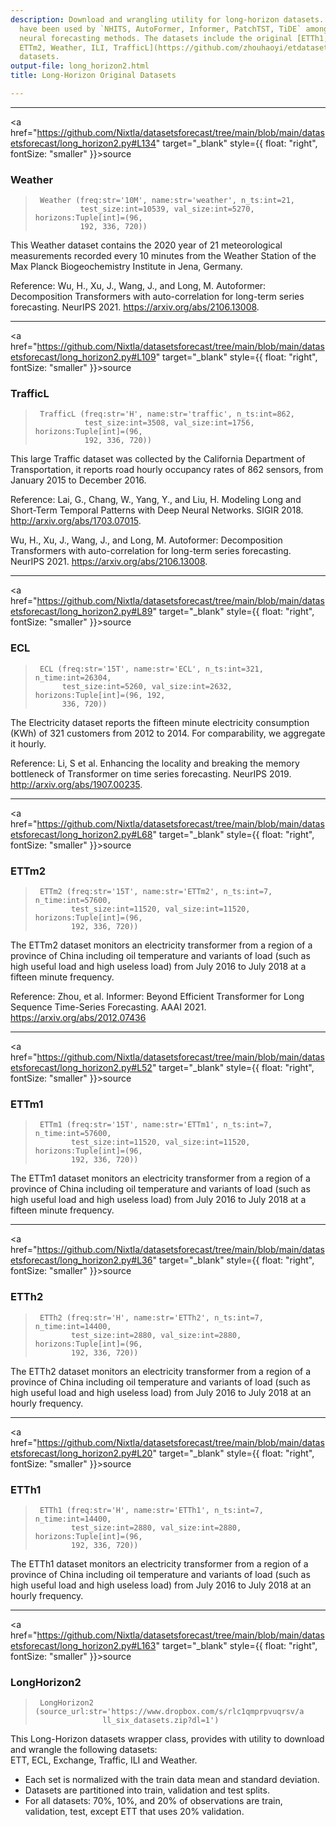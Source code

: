 ```yaml
---
description: Download and wrangling utility for long-horizon datasets. These datasets
  have been used by `NHITS, AutoFormer, Informer, PatchTST, TiDE` among many other
  neural forecasting methods. The datasets include the original [ETTh1, ETTh2, ETTm1,
  ETTm2, Weather, ILI, TrafficL](https://github.com/zhouhaoyi/etdataset) benchmark
  datasets.
output-file: long_horizon2.html
title: Long-Horizon Original Datasets

---
```


------------------------------------------------------------------------

<a
href="https://github.com/Nixtla/datasetsforecast/tree/main/blob/main/datasetsforecast/long_horizon2.py#L134"
target="_blank" style={{ float: "right", fontSize: "smaller" }}>source</a>

### Weather

> ``` text
>  Weather (freq:str='10M', name:str='weather', n_ts:int=21,
>           test_size:int=10539, val_size:int=5270, horizons:Tuple[int]=(96,
>           192, 336, 720))
> ```

This Weather dataset contains the 2020 year of 21 meteorological
measurements recorded every 10 minutes from the Weather Station of the
Max Planck Biogeochemistry Institute in Jena, Germany.

Reference: Wu, H., Xu, J., Wang, J., and Long, M. Autoformer:
Decomposition Transformers with auto-correlation for long-term series
forecasting. NeurIPS 2021. https://arxiv.org/abs/2106.13008.

------------------------------------------------------------------------

<a
href="https://github.com/Nixtla/datasetsforecast/tree/main/blob/main/datasetsforecast/long_horizon2.py#L109"
target="_blank" style={{ float: "right", fontSize: "smaller" }}>source</a>

### TrafficL

> ``` text
>  TrafficL (freq:str='H', name:str='traffic', n_ts:int=862,
>            test_size:int=3508, val_size:int=1756, horizons:Tuple[int]=(96,
>            192, 336, 720))
> ```

This large Traffic dataset was collected by the California Department of
Transportation, it reports road hourly occupancy rates of 862 sensors,
from January 2015 to December 2016.

Reference: Lai, G., Chang, W., Yang, Y., and Liu, H. Modeling Long and
Short-Term Temporal Patterns with Deep Neural Networks. SIGIR 2018.
http://arxiv.org/abs/1703.07015.

Wu, H., Xu, J., Wang, J., and Long, M. Autoformer: Decomposition
Transformers with auto-correlation for long-term series forecasting.
NeurIPS 2021. https://arxiv.org/abs/2106.13008.

------------------------------------------------------------------------

<a
href="https://github.com/Nixtla/datasetsforecast/tree/main/blob/main/datasetsforecast/long_horizon2.py#L89"
target="_blank" style={{ float: "right", fontSize: "smaller" }}>source</a>

### ECL

> ``` text
>  ECL (freq:str='15T', name:str='ECL', n_ts:int=321, n_time:int=26304,
>       test_size:int=5260, val_size:int=2632, horizons:Tuple[int]=(96, 192,
>       336, 720))
> ```

The Electricity dataset reports the fifteen minute electricity
consumption (KWh) of 321 customers from 2012 to 2014. For comparability,
we aggregate it hourly.

Reference: Li, S et al. Enhancing the locality and breaking the memory
bottleneck of Transformer on time series forecasting. NeurIPS 2019.
http://arxiv.org/abs/1907.00235.

------------------------------------------------------------------------

<a
href="https://github.com/Nixtla/datasetsforecast/tree/main/blob/main/datasetsforecast/long_horizon2.py#L68"
target="_blank" style={{ float: "right", fontSize: "smaller" }}>source</a>

### ETTm2

> ``` text
>  ETTm2 (freq:str='15T', name:str='ETTm2', n_ts:int=7, n_time:int=57600,
>         test_size:int=11520, val_size:int=11520, horizons:Tuple[int]=(96,
>         192, 336, 720))
> ```

The ETTm2 dataset monitors an electricity transformer from a region of a
province of China including oil temperature and variants of load (such
as high useful load and high useless load) from July 2016 to July 2018
at a fifteen minute frequency.

Reference: Zhou, et al. Informer: Beyond Efficient Transformer for Long
Sequence Time-Series Forecasting. AAAI 2021.
https://arxiv.org/abs/2012.07436

------------------------------------------------------------------------

<a
href="https://github.com/Nixtla/datasetsforecast/tree/main/blob/main/datasetsforecast/long_horizon2.py#L52"
target="_blank" style={{ float: "right", fontSize: "smaller" }}>source</a>

### ETTm1

> ``` text
>  ETTm1 (freq:str='15T', name:str='ETTm1', n_ts:int=7, n_time:int=57600,
>         test_size:int=11520, val_size:int=11520, horizons:Tuple[int]=(96,
>         192, 336, 720))
> ```

The ETTm1 dataset monitors an electricity transformer from a region of a
province of China including oil temperature and variants of load (such
as high useful load and high useless load) from July 2016 to July 2018
at a fifteen minute frequency.

------------------------------------------------------------------------

<a
href="https://github.com/Nixtla/datasetsforecast/tree/main/blob/main/datasetsforecast/long_horizon2.py#L36"
target="_blank" style={{ float: "right", fontSize: "smaller" }}>source</a>

### ETTh2

> ``` text
>  ETTh2 (freq:str='H', name:str='ETTh2', n_ts:int=7, n_time:int=14400,
>         test_size:int=2880, val_size:int=2880, horizons:Tuple[int]=(96,
>         192, 336, 720))
> ```

The ETTh2 dataset monitors an electricity transformer from a region of a
province of China including oil temperature and variants of load (such
as high useful load and high useless load) from July 2016 to July 2018
at an hourly frequency.

------------------------------------------------------------------------

<a
href="https://github.com/Nixtla/datasetsforecast/tree/main/blob/main/datasetsforecast/long_horizon2.py#L20"
target="_blank" style={{ float: "right", fontSize: "smaller" }}>source</a>

### ETTh1

> ``` text
>  ETTh1 (freq:str='H', name:str='ETTh1', n_ts:int=7, n_time:int=14400,
>         test_size:int=2880, val_size:int=2880, horizons:Tuple[int]=(96,
>         192, 336, 720))
> ```

The ETTh1 dataset monitors an electricity transformer from a region of a
province of China including oil temperature and variants of load (such
as high useful load and high useless load) from July 2016 to July 2018
at an hourly frequency.

------------------------------------------------------------------------

<a
href="https://github.com/Nixtla/datasetsforecast/tree/main/blob/main/datasetsforecast/long_horizon2.py#L163"
target="_blank" style={{ float: "right", fontSize: "smaller" }}>source</a>

### LongHorizon2

> ``` text
>  LongHorizon2 (source_url:str='https://www.dropbox.com/s/rlc1qmprpvuqrsv/a
>                ll_six_datasets.zip?dl=1')
> ```

This Long-Horizon datasets wrapper class, provides with utility to
download and wrangle the following datasets:  
ETT, ECL, Exchange, Traffic, ILI and Weather.

-   Each set is normalized with the train data mean and standard
    deviation.
-   Datasets are partitioned into train, validation and test splits.
-   For all datasets: 70%, 10%, and 20% of observations are train,
    validation, test, except ETT that uses 20% validation.

